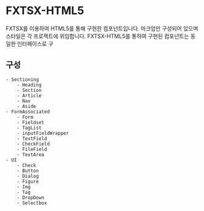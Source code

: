 
<Meta title="fxtsx/Introduction" />

# FXTSX-HTML5

FXTSX를 이용하여 HTML5를 통해 구현한 컴포넌트입니다. 마크업만 구성되어 있으며 스타일은 각 프로젝트에 위임합니다. FXTSX-HTML5를 통하여 구현된 컴포넌트는 동일한 인터페이스로 구

## 구성
    - Sectioning
        - Heading
        - Section
        - Article
        - Nav
        - Aside
    - FormAssociated
        - Form
        - Fieldset
        - TagList
        - inputFieldWrapper
        - TextField
        - CheckField
        - FileField
        - TextArea
    - UI
        - Check
        - Button
        - Dialog
        - Figure
        - Img
        - Tag
        - DropDown
        - Selectbox



